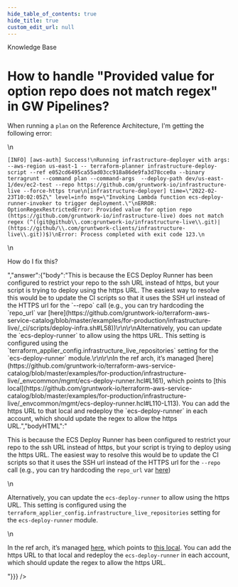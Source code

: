```yaml
---
hide_table_of_contents: true
hide_title: true
custom_edit_url: null
---
```



<head>
  <link rel="canonical" href="https://github.com/gruntwork-io/knowledge-base/discussions/219" />
</head>

<CenterLayout>
<span className="searchCategory">Knowledge Base</span>
<h1>How to handle &quot;Provided value for option repo does not match regex&quot; in GW Pipelines?</h1>
<GitHub discussion={{"id":"D_kwDOF8slf84AO3Zp","number":219,"author":{"login":"yorinasub17"},"title":"How to handle \"Provided value for option repo does not match regex\" in GW Pipelines?","body":"When running a `plan` on the Reference Architecture, I'm getting the following error:\r\n\r\n```\r\n[INFO] [aws-auth] Success!\r\nRunning infrastructure-deployer with args: --aws-region us-east-1 -- terraform-planner infrastructure-deploy-script --ref e052cd6495ca55ad03cc918a86de9fa3d78cce0a --binary terragrunt --command plan --command-args  --deploy-path dev/us-east-1/dev/ec2-test --repo https://github.com/gruntwork-io/infrastructure-live --force-https true\r\n[infrastructure-deployer] time=\"2022-02-23T10:02:05Z\" level=info msg=\"Invoking Lambda function ecs-deploy-runner-invoker to trigger deployment.\"\r\nERROR: OptionRegexRestrictedError: Provided value for option repo (https://github.com/gruntwork-io/infrastructure-live) does not match regex (^((git@github\\.com:gruntwork-io/infrastructure-live\\.git)|(https://github/\\.com/gruntwork-clients/infrastructure-live\\.git))$)\r\nError: Process completed with exit code 123.\r\n```\r\n\r\nHow do I fix this?","bodyHTML":"<p dir=\"auto\">When running a <code class=\"notranslate\">plan</code> on the Reference Architecture, I'm getting the following error:</p>\n<div class=\"snippet-clipboard-content notranslate position-relative overflow-auto\" data-snippet-clipboard-copy-content=\"[INFO] [aws-auth] Success!\nRunning infrastructure-deployer with args: --aws-region us-east-1 -- terraform-planner infrastructure-deploy-script --ref e052cd6495ca55ad03cc918a86de9fa3d78cce0a --binary terragrunt --command plan --command-args  --deploy-path dev/us-east-1/dev/ec2-test --repo https://github.com/gruntwork-io/infrastructure-live --force-https true\n[infrastructure-deployer] time=&quot;2022-02-23T10:02:05Z&quot; level=info msg=&quot;Invoking Lambda function ecs-deploy-runner-invoker to trigger deployment.&quot;\nERROR: OptionRegexRestrictedError: Provided value for option repo (https://github.com/gruntwork-io/infrastructure-live) does not match regex (^((git@github\\.com:gruntwork-io/infrastructure-live\\.git)|(https://github/\\.com/gruntwork-clients/infrastructure-live\\.git))$)\nError: Process completed with exit code 123.\"><pre class=\"notranslate\"><code class=\"notranslate\">[INFO] [aws-auth] Success!\nRunning infrastructure-deployer with args: --aws-region us-east-1 -- terraform-planner infrastructure-deploy-script --ref e052cd6495ca55ad03cc918a86de9fa3d78cce0a --binary terragrunt --command plan --command-args  --deploy-path dev/us-east-1/dev/ec2-test --repo https://github.com/gruntwork-io/infrastructure-live --force-https true\n[infrastructure-deployer] time=\"2022-02-23T10:02:05Z\" level=info msg=\"Invoking Lambda function ecs-deploy-runner-invoker to trigger deployment.\"\nERROR: OptionRegexRestrictedError: Provided value for option repo (https://github.com/gruntwork-io/infrastructure-live) does not match regex (^((git@github\\.com:gruntwork-io/infrastructure-live\\.git)|(https://github/\\.com/gruntwork-clients/infrastructure-live\\.git))$)\nError: Process completed with exit code 123.\n</code></pre></div>\n<p dir=\"auto\">How do I fix this?</p>","answer":{"body":"This is because the ECS Deploy Runner has been configured to restrict your repo to the ssh URL instead of https, but your script is trying to deploy using the https URL. The easiest way to resolve this would be to update the CI scripts so that it uses the SSH url instead of the HTTPS url for the `--repo` call (e.g., you can try hardcoding the `repo_url` var [here](https://github.com/gruntwork-io/terraform-aws-service-catalog/blob/master/examples/for-production/infrastructure-live/_ci/scripts/deploy-infra.sh#L58))\r\n\r\nAlternatively, you can update the `ecs-deploy-runner` to allow using the https URL. This setting is configured using the `terraform_applier_config.infrastructure_live_repositories` setting for the `ecs-deploy-runner` module.\r\n\r\nIn the ref arch, it’s managed [here](https://github.com/gruntwork-io/terraform-aws-service-catalog/blob/master/examples/for-production/infrastructure-live/_envcommon/mgmt/ecs-deploy-runner.hcl#L161), which points to [this local](https://github.com/gruntwork-io/terraform-aws-service-catalog/blob/master/examples/for-production/infrastructure-live/_envcommon/mgmt/ecs-deploy-runner.hcl#L110-L113). You can add the https URL to that local and redeploy the `ecs-deploy-runner` in each account, which should update the regex to allow the https URL.","bodyHTML":"<p dir=\"auto\">This is because the ECS Deploy Runner has been configured to restrict your repo to the ssh URL instead of https, but your script is trying to deploy using the https URL. The easiest way to resolve this would be to update the CI scripts so that it uses the SSH url instead of the HTTPS url for the <code class=\"notranslate\">--repo</code> call (e.g., you can try hardcoding the <code class=\"notranslate\">repo_url</code> var <a href=\"https://github.com/gruntwork-io/terraform-aws-service-catalog/blob/master/examples/for-production/infrastructure-live/_ci/scripts/deploy-infra.sh#L58\">here</a>)</p>\n<p dir=\"auto\">Alternatively, you can update the <code class=\"notranslate\">ecs-deploy-runner</code> to allow using the https URL. This setting is configured using the <code class=\"notranslate\">terraform_applier_config.infrastructure_live_repositories</code> setting for the <code class=\"notranslate\">ecs-deploy-runner</code> module.</p>\n<p dir=\"auto\">In the ref arch, it’s managed <a href=\"https://github.com/gruntwork-io/terraform-aws-service-catalog/blob/master/examples/for-production/infrastructure-live/_envcommon/mgmt/ecs-deploy-runner.hcl#L161\">here</a>, which points to <a href=\"https://github.com/gruntwork-io/terraform-aws-service-catalog/blob/master/examples/for-production/infrastructure-live/_envcommon/mgmt/ecs-deploy-runner.hcl#L110-L113\">this local</a>. You can add the https URL to that local and redeploy the <code class=\"notranslate\">ecs-deploy-runner</code> in each account, which should update the regex to allow the https URL.</p>"}}} />

</CenterLayout>
  

<!-- ##DOCS-SOURCER-START
{
  "sourcePlugin": "github-discussions",
  "hash": "d830dc007ebedb03c3caad316da2e2ae"
}
##DOCS-SOURCER-END -->
